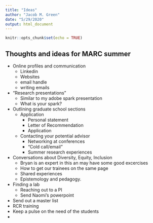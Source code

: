 ```yaml
---
title: "Ideas"
author: "Jacob M. Green"
date: "5/29/2020"
output: html_document
---
```


```r
knitr::opts_chunk$set(echo = TRUE)
```

## Thoughts and ideas for MARC summer

* Online profiles and communication
    * Linkedin
    * Websites
    * email handle
    * writing emails
* "Research presentations"
    * Similar to my adobe spark presentation
    * What is your spark?
* Outlining graduate school sections
    * Application
        * Personal statement
        * Letter of Recommendation
        * Application
    * Contacting your potential advisor
        * Networking at conferences
        * "Cold call/email"
        * Summer research experiences
* Conversations about Diversity, Equity, Inclusion
    * Bryan is an expert in this an may have some good excercises
    * How to get our trainees on the same page
    * Shared experiences
    * Epistemology and pedagogy.
* Finding a lab
    * Reaching out to a PI
    * Send Naomi's powerpoint
* Send out a master list
* RCR training 
* Keep a pulse on the need of the students
* 
